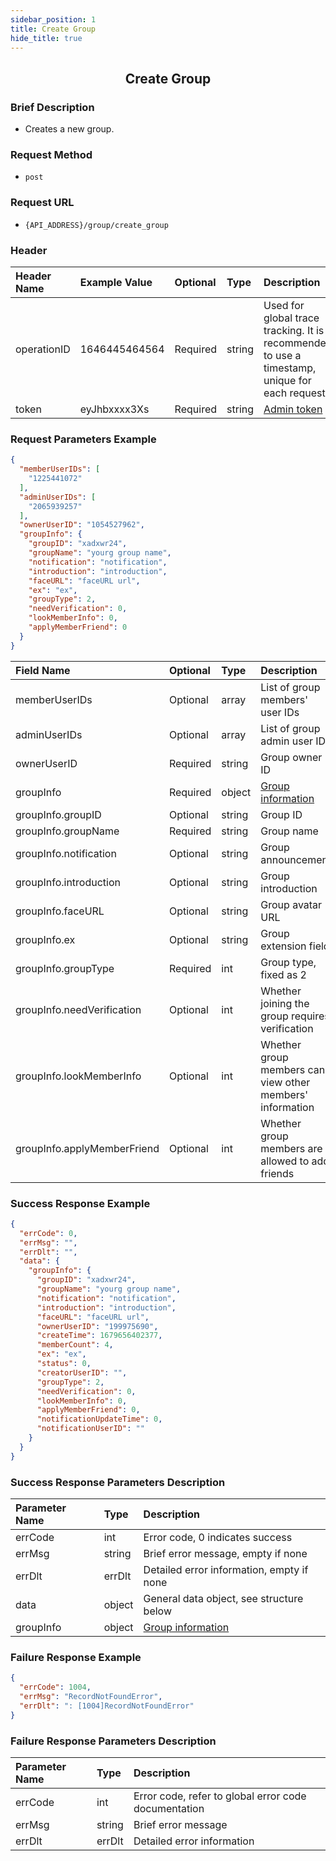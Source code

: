 ```yaml
---
sidebar_position: 1
title: Create Group
hide_title: true
---
```


<center>

## Create Group

</center>

### Brief Description
- Creates a new group.

### Request Method
- `post`

### Request URL
- `{API_ADDRESS}/group/create_group`


### Header
| Header Name | Example Value    | Optional | Type   | Description                                                                 |
|:------------|:-----------------|:---------|:-------|:---------------------------------------------------------------------------|
| operationID | 1646445464564    | Required | string | Used for global trace tracking. It is recommended to use a timestamp, unique for each request |
| token       | eyJhbxxxx3Xs     | Required | string | [Admin token](/restapi/apis/authenticationManagement/getAdminToken.mdx) |

### Request Parameters Example

```json
{
  "memberUserIDs": [
    "1225441072"
  ],
  "adminUserIDs": [
    "2065939257"
  ],
  "ownerUserID": "1054527962",
  "groupInfo": {
    "groupID": "xadxwr24",
    "groupName": "yourg group name",
    "notification": "notification",
    "introduction": "introduction",
    "faceURL": "faceURL url",
    "ex": "ex",
    "groupType": 2,
    "needVerification": 0,
    "lookMemberInfo": 0,
    "applyMemberFriend": 0
  }
}
```

| Field Name                     | Optional | Type   | Description                                                     |
|:-------------------------------|:---------|:-------|:----------------------------------------------------------------|
| memberUserIDs                  | Optional | array  | List of group members' user IDs                                 |
| adminUserIDs                   | Optional | array  | List of group admin user IDs                                    |
| ownerUserID                    | Required | string | Group owner ID                                                  |
| groupInfo                      | Required | object | [Group information](docs/restapi/commonFields.mdx#groupinfo)    |
| groupInfo.groupID              | Optional | string | Group ID                                                        |
| groupInfo.groupName            | Required | string | Group name                                                      |
| groupInfo.notification         | Optional | string | Group announcement                                              |
| groupInfo.introduction         | Optional | string | Group introduction                                              |
| groupInfo.faceURL              | Optional | string | Group avatar URL                                                |
| groupInfo.ex                   | Optional | string | Group extension field                                           |
| groupInfo.groupType            | Required | int    | Group type, fixed as 2                                          |
| groupInfo.needVerification     | Optional | int    | Whether joining the group requires verification                 |
| groupInfo.lookMemberInfo       | Optional | int    | Whether group members can view other members' information       |
| groupInfo.applyMemberFriend    | Optional | int    | Whether group members are allowed to add friends                |

### Success Response Example

```json
{
  "errCode": 0,
  "errMsg": "",
  "errDlt": "",
  "data": {
    "groupInfo": {
      "groupID": "xadxwr24",
      "groupName": "yourg group name",
      "notification": "notification",
      "introduction": "introduction",
      "faceURL": "faceURL url",
      "ownerUserID": "199975690",
      "createTime": 1679656402377,
      "memberCount": 4,
      "ex": "ex",
      "status": 0,
      "creatorUserID": "",
      "groupType": 2,
      "needVerification": 0,
      "lookMemberInfo": 0,
      "applyMemberFriend": 0,
      "notificationUpdateTime": 0,
      "notificationUserID": ""
    }
  }
}
```

### Success Response Parameters Description

| Parameter Name | Type   | Description                                |
|:---------------|:-------|:-------------------------------------------|
| errCode        | int    | Error code, 0 indicates success            |
| errMsg         | string | Brief error message, empty if none         |
| errDlt         | errDlt | Detailed error information, empty if none  |
| data           | object | General data object, see structure below   |
| groupInfo      | object | [Group information](docs/restapi/commonFields.mdx#groupinfo) |

### Failure Response Example

```json
{
  "errCode": 1004,
  "errMsg": "RecordNotFoundError",
  "errDlt": ": [1004]RecordNotFoundError"
}
```

### Failure Response Parameters Description

| Parameter Name | Type   | Description                                      |
|:---------------|:-------|:-------------------------------------------------|
| errCode        | int    | Error code, refer to global error code documentation |
| errMsg         | string | Brief error message                              |
| errDlt         | errDlt | Detailed error information                       |
